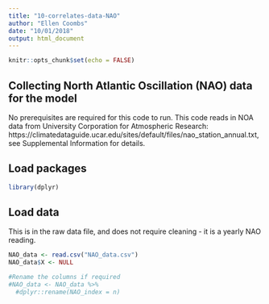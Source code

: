 ```yaml
---
title: "10-correlates-data-NAO"
author: "Ellen Coombs"
date: "10/01/2018"
output: html_document
---
```


```r
knitr::opts_chunk$set(echo = FALSE)
```

## Collecting North Atlantic Oscillation (NAO) data for the model 
No prerequisites are required for this code to run. This code reads in NOA data from University Corporation for Atmospheric Research: https://climatedataguide.ucar.edu/sites/default/files/nao_station_annual.txt, see Supplemental Information for details. 

## Load packages 
```r
library(dplyr)
```

## Load data 
This is in the raw data file, and does not require cleaning - it is a yearly NAO reading. 
```r
NAO_data <- read.csv("NAO_data.csv")
NAO_data$X <- NULL

#Rename the columns if required 
#NAO_data <- NAO_data %>%
  #dplyr::rename(NAO_index = n)

```

